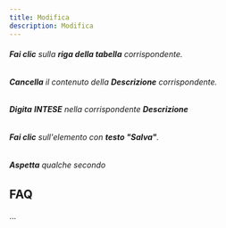 ```yaml
---
title: Modifica
description: Modifica
---
```

###### **Fai clic** sulla **riga della tabella** corrispondente.

###### **Cancella** il contenuto della **Descrizione** corrispondente.

###### **Digita** **INTESE** nella corrispondente **Descrizione**

###### **Fai clic** sull'elemento con **testo "Salva"**.

###### **Aspetta** qualche secondo

FAQ
---

...